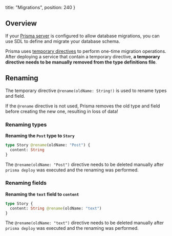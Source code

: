 
  title: "Migrations",
  position: 240
}

## Overview

If your [Prisma server](/operate-sever/) is configured to allow database migrations, you can use SDL to define and migrate your database schema.

Prisma uses [temporary directives](knul#temporary-directives) to perform one-time migration operations. After deploying a service that contain a temporary directive, **a temporary directive needs to be manually removed from the type definitions file**.

## Renaming

The temporary directive `@rename(oldName: String!)` is used to rename types and field.

<Warning>

If the `@rename` directive is not used, Prisma removes the old type and field before creating the new one, resulting in loss of data!

</Warning>

### Renaming types

**Renaming the `Post` type to `Story`**

```graphql
type Story @rename(oldName: "Post") {
  content: String
}
```

The `@rename(oldName: "Post")` directive needs to be deleted manually after `prisma deploy` was executed and the renaming was performed.

### Renaming fields

**Renaming the `text` field to `content`**

```graphql
type Story {
  content: String @rename(oldName: "text")
}
```

The `@rename(oldName: "text")` directive needs to be deleted manually after `prisma deploy` was executed and the renaming was performed.
